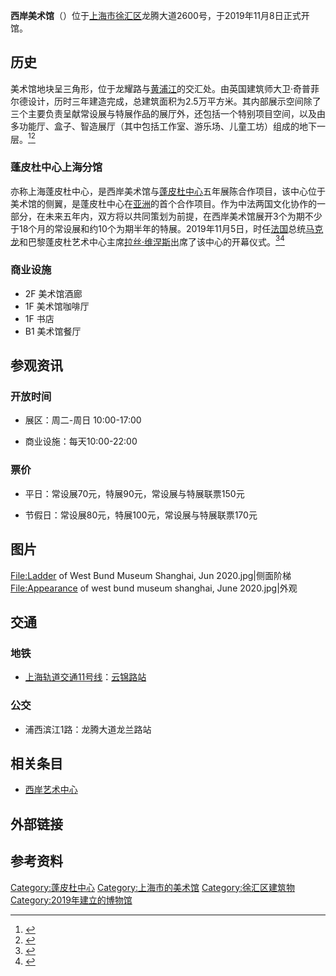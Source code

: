 {{distinguish|西岸艺术中心}}
{{Infobox museum
|名称=西岸美术馆<br/>West Bund Museum
|图像=File:West Bund Museum, Shanghai, Jun 2020.jpg
|图像说明=西岸美术馆正门
|成立时间=2019年11月8日
|地址={{PRC}}[[上海市|上海市]][[徐汇区|徐汇区]]龙腾大道2600号
|architect=[[大卫·奇普菲尔德|大卫·奇普菲尔德]]
|类型=当代美术馆
|策展人=陈安达
|mapframe=
}}
{{Coord|31.167738|N|121.463801|E|display=title|format=dms}}
'''西岸美术馆'''（{{lang-en|West Bund Museum}}）位于[[上海市|上海市]][[徐汇区|徐汇区]]龙腾大道2600号，于2019年11月8日正式开馆。

== 历史 ==
美术馆地块呈三角形，位于龙耀路与[[黄浦江|黄浦江]]的交汇处。由英国建筑师大卫·奇普菲尔德设计，历时三年建造完成，总建筑面积为2.5万平方米。其内部展示空间除了三个主要负责呈献常设展与特展作品的展厅外，还包括一个特别项目空间，以及由多功能厅、盒子、智造展厅（其中包括工作室、游乐场、儿童工坊）组成的地下一层。<ref>{{Cite web|title=The Pompidou Signed a Deal to Expand to China With a New Shanghai Art Museum|url=https://news.artnet.com/art-world/centre-pompidou-deal-west-bund-shanghai-outpost-1027130|accessdate=|author=Lorena Muñoz-Alonso|date=2017-07-19|format=|publisher=artnet news|language=en|archive-date=2021-01-26|archive-url=https://web.archive.org/web/20210126004714/https://news.artnet.com/art-world/centre-pompidou-deal-west-bund-shanghai-outpost-1027130|dead-url=no}}</ref><ref>{{Cite web|title=上海龐畢度藝術中心開幕 看見法國文化實力的策略輸出|url=https://artemperor.tw/focus/2941|accessdate=|author=林侑澂|date=2019-11-06|format=|publisher=非池中|language=中文|archive-date=2020-11-24|archive-url=https://web.archive.org/web/20201124233129/https://artemperor.tw/focus/2941|dead-url=no}}</ref>

=== 蓬皮杜中心上海分馆 ===
亦称上海蓬皮杜中心，是西岸美术馆与[[蓬皮杜中心|蓬皮杜中心]]五年展陈合作项目，该中心位于美术馆的侧翼，是蓬皮杜中心在[[亚洲|亚洲]]的首个合作项目。作为中法两国文化协作的一部分，在未来五年内，双方将以共同策划为前提，在西岸美术馆展开3个为期不少于18个月的常设展和约10个为期半年的特展。2019年11月5日，时任[[法国|法国]]总统[[埃马纽埃尔·马克龙|马克龙]]和巴黎蓬皮杜艺术中心主席[[拉丝·维涅斯|拉丝·维涅斯]]出席了该中心的开幕仪式。<ref>{{Cite web|title=法國推進「博物館外交」，龐畢度中心上海分館開幕|url=https://cn.nytimes.com/culture/20191106/pompidou-center-shanghai/zh-hant/|accessdate=|author=AMY QIN|date=2019-11-06|format=|publisher=纽约时报中文网|language=中文|archive-date=2020-01-12|archive-url=https://web.archive.org/web/20200112023722/https://cn.nytimes.com/culture/20191106/pompidou-center-shanghai/zh-hant/|dead-url=no}}</ref><ref>{{Cite web|title=龐比度中心上海分館揭幕　館藏中外大師名作隆重登場|url=https://hk.thevalue.com/articles/shanghai-centre-pompidou-west-bund-gallery-inauguration|accessdate=|author=Ken NG|date=2019-11-08|format=|publisher=The VALUE|language=中文|archive-date=2021-01-22|archive-url=https://web.archive.org/web/20210122194554/https://hk.thevalue.com/articles/shanghai-centre-pompidou-west-bund-gallery-inauguration|dead-url=no}}</ref>

=== 商业设施 ===

* 2F 美术馆酒廊
* 1F 美术馆咖啡厅
* 1F 书店
* B1 美术馆餐厅

== 参观资讯 ==

=== 开放时间 ===

* 展区：周二-周日 10:00-17:00

* 商业设施：每天10:00-22:00

=== 票价 ===

* 平日：常设展70元，特展90元，常设展与特展联票150元

* 节假日：常设展80元，特展100元，常设展与特展联票170元

== 图片 ==
<gallery widths="170">
File:Ladder of West Bund Museum Shanghai, Jun 2020.jpg|侧面阶梯
File:Appearance of west bund museum shanghai, June 2020.jpg|外观
</gallery>

== 交通 ==

=== 地铁 ===

* [[上海轨道交通11号线|上海轨道交通11号线]]：[[云锦路站_(上海)|云锦路站]]

=== 公交 ===

* 浦西滨江1路：龙腾大道龙兰路站

== 相关条目 ==

* [[西岸艺术中心|西岸艺术中心]]

== 外部链接 ==
{{official website|url=http://www.wbmshanghai.com/index.php}}

== 参考资料 ==
<references />

{{蓬皮杜中心}}
{{上海市美术馆}}
[[Category:蓬皮杜中心|Category:蓬皮杜中心]]
[[Category:上海市的美术馆|Category:上海市的美术馆]]
[[Category:徐汇区建筑物|Category:徐汇区建筑物]]
[[Category:2019年建立的博物馆|Category:2019年建立的博物馆]]